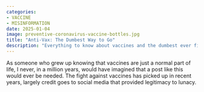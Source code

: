 ```yaml
---
categories:
- VACCINE
- MISINFORMATION
date: 2025-01-04
image: preventive-coronavirus-vaccine-bottles.jpg
title: "Anti-Vax: The Dumbest Way to Go"
description: "Everything to know about vaccines and the dumbest ever fight against them"
---
```


As someone who grew up knowing that vaccines are just a normal part of life, I never, in a million years, would have imagined that a post like this would ever be needed. The fight against vaccines has picked up in recent years, largely credit goes to social media that provided legitimacy to lunacy.